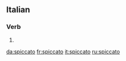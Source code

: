 ==Italian==

===Verb===
{{it-pp|spiccat}}

# {{past participle of|[[spiccare#Italian|spiccare]]|lang=Italian}}

[[da:spiccato]]
[[fr:spiccato]]
[[it:spiccato]]
[[ru:spiccato]]